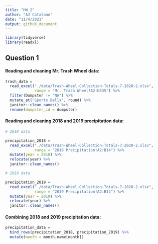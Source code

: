 ```yaml
---
title: "HW 2"
author: "AJ Catalano"
date: "11/4/2021"
output: github_document
---
```


```r
library(tidyverse)
library(readxl)
```

## Question 1

#### Reading and cleaning Mr. Trash Wheel data:

```r
trash_data =
  read_excel("./data/Trash-Wheel-Collection-Totals-7-2020-2.xlsx",
             range = "Mr. Trash Wheel!A2:N535") %>%
  filter(Dumpster != "NA") %>%
  mutate_at("Sports Balls", round) %>%
  janitor::clean_names() %>%
  rename(dumpster_id = dumpster)
```

#### Reading and cleaning 2018 and 2019 precipitation data:

```r
# 2018 data

precipitation_2018 =
  read_excel("./data/Trash-Wheel-Collection-Totals-7-2020-2.xlsx",
             range = "2018 Precipitation!A2:B14") %>%
  mutate(year = 2018) %>%
  relocate(year) %>%
  janitor::clean_names()

# 2019 data

precipitation_2019 =
  read_excel("./data/Trash-Wheel-Collection-Totals-7-2020-2.xlsx",
             range = "2019 Precipitation!A2:B14") %>%
  mutate(year = 2019) %>%
  relocate(year) %>%
  janitor::clean_names()
```

#### Combining 2018 and 2019 precipitation data:

```r
precipitation_data = 
  bind_rows(precipitation_2018, precipitation_2019) %>%
  mutate(month = month.name[month])
```

